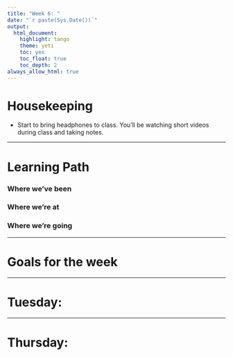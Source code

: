 ```yaml
---
title: "Week 6: "
date: "`r paste(Sys.Date())`"
output:   
  html_document: 
    highlight: tango
    theme: yeti
    toc: yes
    toc_float: true
    toc_depth: 2
always_allow_html: true
---
```



# Housekeeping 

* Start to bring headphones to class. You'll be watching short videos during class and taking notes. 



----

# Learning Path

### Where we've been

### Where we're at

### Where we're going


----

# Goals for the week



----

# Tuesday: 

----

# Thursday: 

